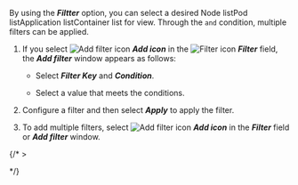 By using the **_Filtter_** option, you can select a desired <InDoc pages="resource-node-list">Node list</InDoc><InDoc pages="resource-pod-list">Pod list</InDoc><InDoc pages="resource-application-list">Application list</InDoc><InDoc pages="resource-container-list">Container list</InDoc> for view. Through the `and` condition, multiple filters can be applied.

1. If you select ![Add filter icon](/img/ico-add.svg) **_Add icon_** in the ![Filter icon](/img/ico-filter.svg) **_Filter_** field, the **_Add filter_** window appears as follows:

   <ImgLang img='k8s-resource-container-list-add-filter.png' desc='Add Filter' />

   - Select **_Filter Key_** and **_Condition_**.

   - Select a value that meets the conditions.

2. Configure a filter and then select **_Apply_** to apply the filter.

3. To add multiple filters, select ![Add filter icon](/img/ico-add.svg) **_Add icon_** in the **_Filter_** field or **_Add filter_** window.

{/\* >

<InDoc pages="resource-container-list,resource-pod-list,resource-application-list,resource-node-list,">

<ImgLang img='k8s-resource-container-list-add-filter.png' desc='Add Filter' />

</InDoc>
*/}
